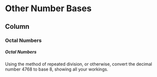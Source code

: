 
Other Number Bases {data-navmenu="Section 1"}
==================================

Column{.tabset}
-------------------------------------------------

### Octal Numbers

<h5> Octal Numbers</h5>


Using the method of repeated division, or otherwise, convert the 
decimal number 4768 to base 8, showing all your workings.


\begin{center}
\begin{tabular}{|c||c|c|c||l c|}
\hline
4768	&	596	&	596	&	0	& \textit{$(0 \times 8)$}&	0	\\ \hline
596	&	74.5	&	74	&	0.5	&$(0.5 \times 8)$&	4	\\ \hline
74	&	9.25	&	9	&	0.25	&$(0.25 \times 8)$&	2	\\ \hline
9	&	1.125	&	1	&	0.125	&$(0.125 \times 8)$&	1	\\ \hline
1	&	0.125	&	0	&	0.125	&$(0.125 \times 8)$&	1	\\ \hline
\end{tabular} 
\end{center}

\textbf{Answer :  11240}

